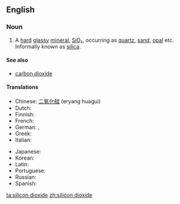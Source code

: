 ==English==

===Noun===
{{wikipedia}}
{{en-noun|head=[[silicon]] [[dioxide]]|-}}

# {{context|chemistry|lang=en}} A [[hard]] [[glassy]] [[mineral]], [[SiO₂]], occurring as [[quartz]], [[sand]], [[opal]] etc. Informally known as [[silica]].

====See also====
*[[carbon dioxide]]

====Translations====
{{trans-top|SiO<sub>2</sub>}}
*Chinese: [[二氧化硅]] (eryang huagui)
*Dutch: {{t|nl|silicium dioxyde}}
*Finnish: {{t+|fi|piidioksidi}}
*French: {{t|fr|bioxyde de silicium}}
*German: {{t|de|Siliciumdioxid}}, {{t|de|Siliziumdioxid}}
*Greek: {{t|el|διοξείδιο πυριτίου|tr=dioxeídio pyritíou}}
*Italian: {{t|it|diossido del silicone}}
{{trans-mid}}
*Japanese: {{t|ja|二酸化ケイ素|tr=二酸化珪素, にさんかけいそ, nisanka keiso|sc=Jpan}}
*Korean: {{t|ko|이산화 실리콘}}
*Latin: {{t|la|dioxeidium silicii}}
*Portuguese: {{t|pt|dióxido do silicone}}
*Russian: {{t|ru|двуокись кремния}}
*Spanish: {{t|es|dióxido del silicio}}
{{trans-bottom}}

[[ta:silicon dioxide]]
[[zh:silicon dioxide]]